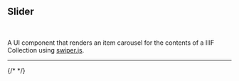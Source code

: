 

## Slider

<br />
<CallToAction href="/docs/slider" text="Docs" size="small" />

A UI component that renders an item carousel for the contents of a IIIF Collection using [swiper.js](https://swiperjs.com/).

---

{/* <Slider iiifContent="https://api.dc.library.northwestern.edu/api/v2/collections/55ff2504-dd53-4943-b2cb-aeea46e77bc3?as=iiif" /> */}

<Flex direction="column" gap="7">
  <Slider iiifContent="https://api.dc.library.northwestern.edu/api/v2/works/3807023b-76b7-4062-9e40-d63ebc8945a9/similar?as=iiif&collectionLabel=More+Like+This&collectionSummary=Similar+to+Johnny+Rivers%2C+Monterey+Pop+Festival" />
  <Slider iiifContent="https://api.dc.library.northwestern.edu/api/v2/search?as=iiif&collectionLabel=Monterey+International+Pop+Festival+%281967+%3A+Monterey%2C+Calif.%29&collectionSummary=Subject&query=subject.label%3A%22Monterey+International+Pop+Festival+%281967+%3A+Monterey%2C+Calif.%29%22" />
  <Slider iiifContent="https://api.dc.library.northwestern.edu/api/v2/search?as=iiif&collectionLabel=Rivers%2C+Johnny&collectionSummary=Subject&query=subject.label%3A%22Rivers%2C+Johnny%22" />
</Flex>
